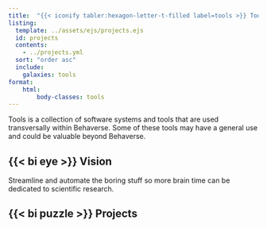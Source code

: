 ```yaml
---
title:  "{{< iconify tabler:hexagon-letter-t-filled label=tools >}} Tools"
listing:
  template: ../assets/ejs/projects.ejs
  id: projects
  contents: 
    - ../projects.yml
  sort: "order asc"
  include:
    galaxies: tools
format:
    html:
        body-classes: tools
---
```


Tools is a collection of software systems and tools that are used transversally within Behaverse. Some of these tools may have a general use and could be valuable beyond Behaverse.

## {{< bi eye >}} Vision
Streamline and automate the boring stuff so more brain time can be dedicated to scientific research.

##  {{< bi puzzle >}} Projects

::: {.projects}
:::